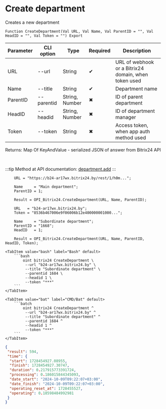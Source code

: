 ﻿---
sidebar_position: 1
---


# Create department
 Creates a new department



`Function CreateDepartment(Val URL, Val Name, Val ParentID = "", Val HeadID = "", Val Token = "") Export`

  | Parameter | CLI option | Type | Required | Description |
  |-|-|-|-|-|
  | URL | --url | String | &#x2714; | URL of webhook or a Bitrix24 domain, when token used |
  | Name | --title | String | &#x2714; | Department name |
  | ParentID | --parentid | String, Number | &#x2716; | ID of parent department |
  | HeadID | --headid | String, Number | &#x2716; | ID of department manager |
  | Token | --token | String | &#x2716; | Access token, when app auth method used |

  
  Returns:  Map Of KeyAndValue - serialized JSON of answer from Bitrix24 API

<br/>

:::tip
Method at API documentation: [department.add](https://dev.1c-bitrix.ru/rest_help/departments/department_add.php)
:::
<br/>



```bsl title="1C:Enterprise/OneScript code example"
    URL = "https://b24-ar17wx.bitrix24.by/rest/1/h0m...";

    Name     = "Main department";
    ParentID = 1;

    Result = OPI_Bitrix24.CreateDepartment(URL, Name, ParentID);

    URL   = "b24-ar17wx.bitrix24.by";
    Token = "8536b467006e9f06006b12e400000001000...";

    Name     = "Subordinate department";
    ParentID = "1668";
    HeadID   = 1;

    Result = OPI_Bitrix24.CreateDepartment(URL, Name, ParentID, HeadID, Token);
```
 

 <Tabs>
  
    <TabItem value="bash" label="Bash" default>
        ```bash
            oint bitrix24 CreateDepartment \
             --url "b24-ar17wx.bitrix24.by" \
             --title "Subordinate department" \
             --parentid 1684 \
             --headid 1 \
             --token "***"
        ```
    </TabItem>
  
    <TabItem value="bat" label="CMD/Bat" default>
        ```batch
            oint bitrix24 CreateDepartment ^
             --url "b24-ar17wx.bitrix24.by" ^
             --title "Subordinate department" ^
             --parentid 1684 ^
             --headid 1 ^
             --token "***"
        ```
    </TabItem>
</Tabs>


```json title="Result"
{
 "result": 594,
 "time": {
  "start": 1728454927.08955,
  "finish": 1728454927.30747,
  "duration": 0.217915773391724,
  "processing": 0.186015844345093,
  "date_start": "2024-10-09T09:22:07+03:00",
  "date_finish": "2024-10-09T09:22:07+03:00",
  "operating_reset_at": 1728455527,
  "operating": 0.18598484992981
 }
}
```
